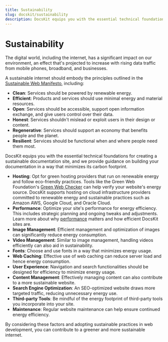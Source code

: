 ```yaml
---
title: Sustainability
slug: docskit/sustainability
description: DocsKit equips you with the essential technical foundations for creating a sustainable documentation site.
---
```


# Sustainability

The digital world, including the internet, has a significant impact on our environment, an effect that's projected to increase with rising data traffic from mobile phones, broadband, and businesses.

A sustainable internet should embody the principles outlined in the [Sustainable Web Manifesto](https://www.sustainablewebmanifesto.com/), including:

* **Clean**: Services should be powered by renewable energy.
* **Efficient**: Products and services should use minimal energy and material resources.
* **Open**: Services should be accessible, support open information exchange, and give users control over their data.
* **Honest**: Services shouldn't mislead or exploit users in their design or content.
* **Regenerative**: Services should support an economy that benefits people and the planet.
* **Resilient**: Services should be functional when and where people need them most.

DocsKit equips you with the essential technical foundations for creating a sustainable documentation site, and we provide guidance on building your documentation in a way that minimizes its carbon footprint.

* **Hosting**: Opt for green hosting providers that run on renewable energy and follow eco-friendly practices. Tools like the Green Web Foundation's [Green Web Checker](https://www.thegreenwebfoundation.org/green-web-check) can help verify your website's energy source. DocsKit supports hosting on cloud infrastructure providers committed to renewable energy and sustainable practices such as Amazon AWS, Google Cloud, and Oracle Cloud. 
* **Performance**: Optimize your site's performance for energy efficiency. This includes strategic planning and ongoing tweaks and adjustments. Learn more about why [performance](/docskit/performance) matters and how efficient DocsKit sites are. 
* **Image Management**: Efficient management and optimization of images can significantly reduce energy consumption.
* **Video Management**: Similar to image management, handling videos efficiently can also aid in sustainability.
* **Fonts**: Choose and use fonts in a way that minimizes energy usage.
* **Web Caching**: Effective use of web caching can reduce server load and hence energy consumption.
* **User Experience**: Navigation and search functionalities should be designed for efficiency to minimize energy usage.
* **Content Management**: Effectively managing content can also contribute to a more sustainable website.
* **Search Engine Optimization**: An SEO-optimized website draws more targeted traffic, reducing unnecessary energy use.
* **Third-party Tools**: Be mindful of the energy footprint of third-party tools you incorporate into your site.
* **Maintenance**: Regular website maintenance can help ensure continued energy efficiency.

By considering these factors and adopting sustainable practices in web development, you can contribute to a greener and more sustainable internet.

